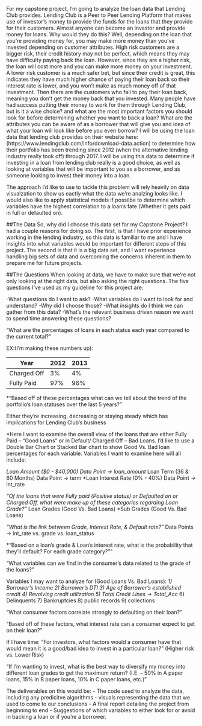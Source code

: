For my capstone project, I'm going to analyze the loan data that Lending Club provides.
Lending Club is a Peer to Peer Lending Platform that makes use of investor's money to 
provide the funds for the loans that they provide for their customers. Almost anyone
can become an investor and provide money for loans. Why would they do this? Well,
depending on the loan that you're providing money for, you may make more money than
you've invested depending on customer attributes. High risk customers are a bigger
risk, their credit history may not be perfect, which means they may have difficulty
paying back the loan. However, since they are a higher risk, the loan will cost more
and you can make more money on your investment. A lower risk customer is a much safer
bet, but since their credit is great, this indicates they have  much higher chance of
paying their loan back so their interest rate is lower, and you won't make as much
money off of that investment. Then there are the customers who fail to pay their loan
back, meaning you don't get the money back that you invested. Many people have had
success putting their money to work for them through Lending Club, but is it a wise
choice? and what are the most important factors you should look for before determining whether you want to back a loan? What are the attributes you can be aware of as a borrower that will give you and idea of what your loan will look like before you even borrow?
I will be using the loan data that lending club provides on their website here:
(https://www.lendingclub.com/info/download-data.action) to determine how their
portfolio has been trending since 2012 (when the alternative lending industry really
took off) through 2017. I will be using this data to determine if investing in a
loan from lending club really is a good choice, as well as looking at variables that will be important to you as a borrower, and as someone looking to invest their money into a loan. 

The approach I'd like to use to tackle this problem will rely heavily on data visualzation to show us eactly what the data we're analzing looks like. I would also like to apply statistical models if possilbe to determine which variables have the highest correlation to a loan's fate (Whether it gets paid in full or defaulted on).

##The Data
So, why did I choose this data set for my Capstone Project? I had a couple reasons for
doing so. The first, is that I have prior experience working in the lending industry,
so this data is familiar to me and I have insights into what variables would be
important for different steps of this project. The second is that it is a big data set,
and I want experience handling big sets of data and overcoming the concerns inherent in them to prepare me for future projects. 

##The Questions
When looking at data, we have to make sure that we're not only looking at the right data, but also asking the right questions. The five questions I've used as my guideline for this project are:

-What questions do I want to ask?
-What variables do I want to look for and understand?
-Why did I choose those? 
-What insights do I think we can gather from this data?
-What’s the relevant business driven reason we want to spend time answering these 
questions?


"What are the percentages of loans in each status each year compared to the current
total?"

EX:(I'm making these numbers up):

Year          | 2012         |2013          |  
------------- | -------------|------------- | 
Charged Off |3%|4% | 
Fully Paid  | 97% |96% | 

*"Based off of these percentages what can we tell about the trend of the portfolio's
loan statuses over the last 5 years?"

Either they’re increasing, decreasing or staying steady which has implications for 
Lending Club’s business 

*Here I want to examine the overall view of the loans that are either Fully Paid – 
“Good Loans” or in Default/ Charged Off – Bad Loans. I’d like to use a Double Bar Chart
or Stacked Bar chart to show Good Vs. Bad loan percentages for each variable. Variables
I want to examine here will all include:  


*Loan Amount ($0 - $40,000)  Data Point -> loan_amount
*Loan Term (36 & 60 Months) Data Point -> term
*Loan Interest Rate (0% - 40%) Data Point -> int_rate

*"Of the loans that were Fully paid (Positive status) or Defaulted on or Charged Off, what were make up of these categories regarding Loan Grade?”
*Loan Grades (Good Vs. Bad Loans)
*Sub Grades (Good Vs. Bad Loans)

*"What is the link between Grade, Interest Rate, & Default rate?" 
*Data Points -> int_rate vs. grade vs. loan_status 

*"Based on a loan’s grade & Loan’s interest rate, what is the probability that they’ll 
default? For each grade category?""


“What variables can we find in the consumer’s data related to the grade of the loans?”

Variables I may want to analyze for (Good Loans Vs. Bad Loans): 
*1) Borrower’s Income 
2) Borrower’s DTI
3) Age of Borrower’s established credit 
4) Revolving credit utilization
5) Total Credit Lines -> Total_Acc
*6) Delinquents
7) Bankruptcies
8) public records 
9) collections

“What consumer factors correlate strongly to defaulting on their loan?”

“Based off of these factors, what interest rate can a consumer expect to get on their loan?”

If I have time: 
“For investors, what factors would a consumer have that would mean it is a good/bad idea to invest in a particular loan?” 
(Higher risk vs. Lower Risk)

"If I’m wanting to invest, what is the best way to diversify my money into different loan grades to get the maximum return? (I.E. – 50% in A paper loans, 15% in B paper loans, 10% in C paper loans, etc.)"

The deliverables on this would be:
- The code used to analyze the data, including any predicitve algorithms
- visuals representing the data that we used to come to our conclusions
- A final report detailing the project from beginning to end
- Suggestions of which variables to either look for or avoid in backing a loan or if you're a borrower. 